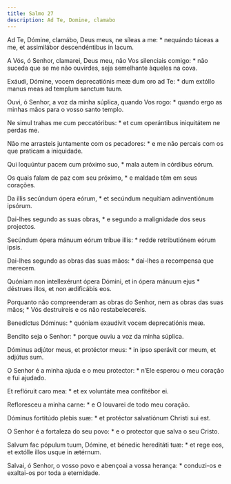 ```yaml
---
title: Salmo 27
description: Ad Te, Domine, clamabo
---
```


<div class="side-by-side not-content">

Ad Te, Dómine, clamábo, Deus meus, ne síleas a me: * nequándo táceas a me, et assimilábor descendéntibus in lacum.

A Vós, ó Senhor, clamarei, Deus meu, não Vos silenciais comigo: * não suceda que se me não ouvirdes, seja semelhante àqueles na cova.

Exáudi, Dómine, vocem deprecatiónis meæ dum oro ad Te: * dum extóllo manus meas ad templum sanctum tuum.

Ouvi, ó Senhor, a voz da minha súplica, quando Vos rogo: * quando ergo as minhas mãos para o vosso santo templo.

Ne simul trahas me cum peccatóribus: * et cum operántibus iniquitátem ne perdas me.

Não me arrasteis juntamente com os pecadores: * e me não percais com os que praticam a iniquidade.

Qui loquúntur pacem cum próximo suo, * mala autem in córdibus eórum.

Os quais falam de paz com seu próximo, * e maldade têm em seus corações.

Da illis secúndum ópera eórum, * et secúndum nequítiam adinventiónum ipsórum.

Dai-lhes segundo as suas obras, * e segundo a malignidade dos seus projectos.

Secúndum ópera mánuum eórum tríbue illis: * redde retributiónem eórum ipsis.

Dai-lhes segundo as obras das suas mãos: * dai-lhes a recompensa que merecem.

Quóniam non intellexérunt ópera Dómini, et in ópera mánuum ejus * déstrues illos, et non ædificábis eos.

Porquanto não compreenderam as obras do Senhor, nem as obras das suas mãos; * Vós destruireis e os não restabelecereis.

Benedíctus Dóminus: * quóniam exaudívit vocem deprecatiónis meæ.

Bendito seja o Senhor: * porque ouviu a voz da minha súplica.

Dóminus adjútor meus, et protéctor meus: * in ipso sperávit cor meum, et adjútus sum.

O Senhor é a minha ajuda e o meu protector: * n’Ele esperou o meu coração e fui ajudado.

Et reflóruit caro mea: * et ex voluntáte mea confitébor ei.

Refloresceu a minha carne: * e O louvarei de todo meu coração.

Dóminus fortitúdo plebis suæ: * et protéctor salvatiónum Christi sui est.

O Senhor é a fortaleza do seu povo: * e o protector que salva o seu Cristo.

Salvum fac pópulum tuum, Dómine, et bénedic hereditáti tuæ: * et rege eos, et extólle illos usque in ætérnum.

Salvai, ó Senhor, o vosso povo e abençoai a vossa herança: * conduzi-os e exaltai-os por toda a eternidade.

</div>

